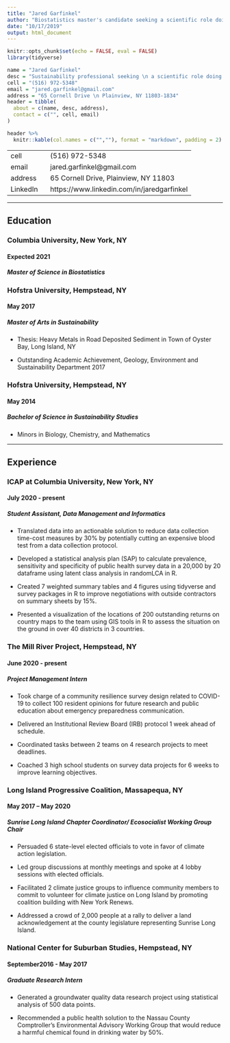 ```yaml
---
title: "Jared Garfinkel"
author: "Biostatistics master's candidate seeking a scientific role doing a public service."
date: "10/17/2019"
output: html_document
---
```


```r
knitr::opts_chunk$set(echo = FALSE, eval = FALSE)
library(tidyverse)
```

```r
name = "Jared Garfinkel"
desc = "Sustainability professional seeking \n a scientific role doing a public service."
cell = "(516) 972-5348"
email = "jared.garfinkel@gmail.com"
address = "65 Cornell Drive \n Plainview, NY 11803-1834"
header = tibble(
  about = c(name, desc, address),
  contact = c("", cell, email)
)
```

```r
header %>% 
  knitr::kable(col.names = c("",""), format = "markdown", padding = 2)
```


|         |              |
| ------  | ------------ |
| cell    |$~~$ (516) 972-5348 |
| email   |$~~$ jared.garfinkel@gmail.com |
| address |$~~$ 65 Cornell Drive, Plainview, NY 11803 |
| LinkedIn |$~~$ https://www.linkedin.com/in/jaredgarfinkel

***

## Education

### Columbia University, New York, NY

#### Expected 2021

##### Master of Science in Biostatistics

### Hofstra University, Hempstead, NY

#### May 2017

##### Master of Arts in Sustainability

* Thesis: Heavy Metals in Road Deposited Sediment in Town of Oyster Bay, Long Island, NY

* Outstanding Academic Achievement, Geology, Environment and Sustainability Department 2017

### Hofstra University, Hempstead, NY

#### May 2014

##### Bachelor of Science in Sustainability Studies

* Minors in Biology, Chemistry, and Mathematics

***

## Experience

### ICAP at Columbia University, New York, NY

#### July 2020 - present

##### Student Assistant, Data Management and Informatics

* Translated data into an actionable solution to reduce data collection time-cost measures by 30% by potentially cutting an expensive blood test from a data collection protocol.

* Developed a statistical analysis plan (SAP) to calculate prevalence, sensitivity and specificity of public health survey data in a 20,000 by 20 dataframe using latent class analysis in randomLCA in R.

* Created 7 weighted summary tables and 4 figures using tidyverse and survey packages in R to improve negotiations with outside contractors on summary sheets by 15%.

* Presented a visualization of the locations of 200 outstanding returns on country maps to the team using GIS tools in R to assess the situation on the ground in over 40 districts in 3 countries.

### The Mill River Project, Hempstead, NY							 	  

#### June 2020 - present

##### Project Management Intern								         

* Took charge of a community resilience survey design related to COVID-19 to collect 100 resident opinions for future research and public education about emergency preparedness communication.

* Delivered an Institutional Review Board (IRB) protocol 1 week ahead of schedule.

* Coordinated tasks between 2 teams on 4 research projects to meet deadlines.

* Coached 3 high school students on survey data projects for 6 weeks to improve learning objectives.

### Long Island Progressive Coalition, Massapequa, NY						           

#### May 2017 – May 2020

##### Sunrise Long Island Chapter Coordinator/ Ecosocialist Working Group Chair 	        

* Persuaded 6 state-level elected officials to vote in favor of climate action legislation.

* Led group discussions at monthly meetings and spoke at 4 lobby sessions with elected officials.

* Facilitated 2 climate justice groups to influence community members to commit to volunteer for climate justice on Long Island by promoting coalition building with New York Renews.

* Addressed a crowd of 2,000 people at a rally to deliver a land acknowledgement at the county legislature representing Sunrise Long Island.

### National Center for Suburban Studies, Hempstead, NY

#### September2016 - May 2017

##### Graduate Research Intern

* Generated a groundwater quality data research project using statistical analysis of 500 data points.

* Recommended a public health solution to the Nassau County Comptroller’s Environmental Advisory Working Group that would reduce a harmful chemical found in drinking water by 50%.